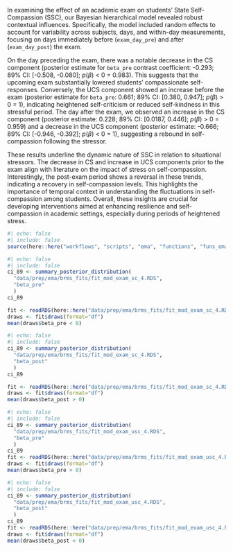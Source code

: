 
In examining the effect of an academic exam on students' State Self-Compassion (SSC), our Bayesian hierarchical model revealed robust contextual influences. Specifically, the model included random effects to account for variability across subjects, days, and within-day measurements, focusing on days immediately before (`exam_day_pre`) and after (`exam_day_post`) the exam.

On the day preceding the exam, there was a notable decrease in the CS component (posterior estimate for `beta_pre` contrast coefficient: -0.293; 89% CI: [-0.508, -0.080]; $p(\beta)$ < 0 = 0.983). This suggests that the upcoming exam substantially lowered students' compassionate self-responses. Conversely, the UCS component showed an increase before the exam (posterior estimate for `beta_pre`: 0.661; 89% CI: [0.380, 0.947]; $p(\beta)$ > 0 = 1), indicating heightened self-criticism or reduced self-kindness in this stressful period. The day after the exam, we observed an increase in the CS component (posterior estimate: 0.228; 89% CI: [0.0187, 0.446]; $p(\beta)$ > 0 = 0.959) and a decrease in the UCS component (posterior estimate: -0.666; 89% CI: [-0.946, -0.392]; $p(\beta)$ < 0 = 1), suggesting a rebound in self-compassion following the stressor.

These results underline the dynamic nature of SSC in relation to situational stressors. The decrease in CS and increase in UCS components prior to the exam align with literature on the impact of stress on self-compassion. Interestingly, the post-exam period shows a reversal in these trends, indicating a recovery in self-compassion levels. This highlights the importance of temporal context in understanding the fluctuations in self-compassion among students. Overall, these insights are crucial for developing interventions aimed at enhancing resilience and self-compassion in academic settings, especially during periods of heightened stress.


```r
#| echo: false
#| include: false
source(here::here("workflows", "scripts", "ema", "functions", "funs_ema_mpath.R"))
```


```r
#| echo: false
#| include: false
ci_89 <- summary_posterior_distribution(
  "data/prep/ema/brms_fits/fit_mod_exam_sc_4.RDS",
  "beta_pre"
  )
ci_89

fit <- readRDS(here::here("data/prep/ema/brms_fits/fit_mod_exam_sc_4.RDS"))
draws <- fit$draws(format="df")
mean(draws$beta_pre < 0)
```

```r
#| echo: false
#| include: false
ci_89 <- summary_posterior_distribution(
  "data/prep/ema/brms_fits/fit_mod_exam_sc_4.RDS",
  "beta_post"
  )
ci_89

fit <- readRDS(here::here("data/prep/ema/brms_fits/fit_mod_exam_sc_4.RDS"))
draws <- fit$draws(format="df")
mean(draws$beta_post > 0)
```

```r
#| echo: false
#| include: false
ci_89 <- summary_posterior_distribution(
  "data/prep/ema/brms_fits/fit_mod_exam_usc_4.RDS",
  "beta_pre"
  )
ci_89
fit <- readRDS(here::here("data/prep/ema/brms_fits/fit_mod_exam_usc_4.RDS"))
draws <- fit$draws(format="df")
mean(draws$beta_pre > 0)
```

```r
#| echo: false
#| include: false
ci_89 <- summary_posterior_distribution(
  "data/prep/ema/brms_fits/fit_mod_exam_usc_4.RDS",
  "beta_post"
  )
ci_89
fit <- readRDS(here::here("data/prep/ema/brms_fits/fit_mod_exam_usc_4.RDS"))
draws <- fit$draws(format="df")
mean(draws$beta_post < 0)
```
